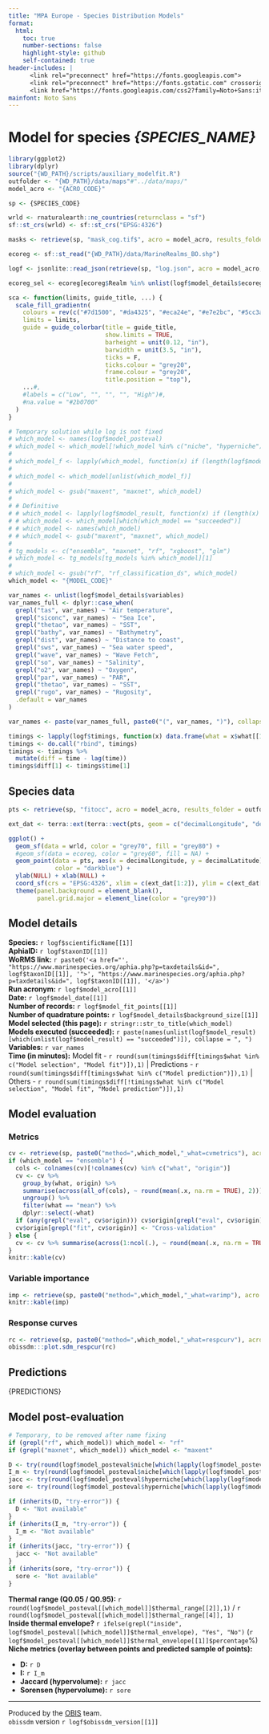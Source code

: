 ```yaml
---
title: "MPA Europe - Species Distribution Models"
format:
  html:
    toc: true
    number-sections: false
    highlight-style: github
    self-contained: true
header-includes: |
      <link rel="preconnect" href="https://fonts.googleapis.com">
      <link rel="preconnect" href="https://fonts.gstatic.com" crossorigin>
      <link href="https://fonts.googleapis.com/css2?family=Noto+Sans:ital,wght@0,100..900;1,100..900&display=swap" rel="stylesheet">
mainfont: Noto Sans
---
```


# Model for species _{SPECIES_NAME}_

```r
library(ggplot2)
library(dplyr)
source("{WD_PATH}/scripts/auxiliary_modelfit.R")
outfolder <- "{WD_PATH}/data/maps"#"../data/maps/"
model_acro <- "{ACRO_CODE}"

sp <- {SPECIES_CODE}

wrld <- rnaturalearth::ne_countries(returnclass = "sf")
sf::st_crs(wrld) <- sf::st_crs("EPSG:4326")

masks <- retrieve(sp, "mask_cog.tif$", acro = model_acro, results_folder = outfolder)

ecoreg <- sf::st_read("{WD_PATH}/data/MarineRealms_BO.shp")

logf <- jsonlite::read_json(retrieve(sp, "log.json", acro = model_acro, results_folder = outfolder, load = F))

ecoreg_sel <- ecoreg[ecoreg$Realm %in% unlist(logf$model_details$ecoregions_included),]

sca <- function(limits, guide_title, ...) {
  scale_fill_gradientn(
    colours = rev(c("#7d1500", "#da4325", "#eca24e", "#e7e2bc", "#5cc3af", "#0a6265")),
    limits = limits,
    guide = guide_colorbar(title = guide_title,
                           show.limits = TRUE,
                           barheight = unit(0.12, "in"),
                           barwidth = unit(3.5, "in"),
                           ticks = F,
                           ticks.colour = "grey20",
                           frame.colour = "grey20",
                           title.position = "top"),
    ...#,
    #labels = c("Low", "", "", "", "High")#,
    #na.value = "#2b0700"
  )
}

# Temporary solution while log is not fixed
# which_model <- names(logf$model_posteval)
# which_model <- which_model[!which_model %in% c("niche", "hyperniche")]
# 
# which_model_f <- lapply(which_model, function(x) if (length(logf$model_posteval[[x]]) < 1) FALSE else TRUE )
# 
# which_model <- which_model[unlist(which_model_f)]
# 
# which_model <- gsub("maxent", "maxnet", which_model)
# 
# # Definitive
# # which_model <- lapply(logf$model_result, function(x) if (length(x) > 0) x[[1]] else "failed")
# # which_model <- which_model[which(which_model == "succeeded")]
# # which_model <- names(which_model)
# # which_model <- gsub("maxent", "maxnet", which_model)
# 
# tg_models <- c("ensemble", "maxnet", "rf", "xgboost", "glm")
# which_model <- tg_models[tg_models %in% which_model][1]
# 
# which_model <- gsub("rf", "rf_classification_ds", which_model)
which_model <- "{MODEL_CODE}"

var_names <- unlist(logf$model_details$variables)
var_names_full <- dplyr::case_when(
  grepl("tas", var_names) ~ "Air temperature",
  grepl("siconc", var_names) ~ "Sea Ice",
  grepl("thetao", var_names) ~ "SST",
  grepl("bathy", var_names) ~ "Bathymetry",
  grepl("dist", var_names) ~ "Distance to coast",
  grepl("sws", var_names) ~ "Sea water speed",
  grepl("wave", var_names) ~ "Wave Fetch",
  grepl("so", var_names) ~ "Salinity",
  grepl("o2", var_names) ~ "Oxygen",
  grepl("par", var_names) ~ "PAR",
  grepl("thetao", var_names) ~ "SST",
  grepl("rugo", var_names) ~ "Rugosity",
  .default = var_names
)

var_names <- paste(var_names_full, paste0("(", var_names, ")"), collapse = ", ")

timings <- lapply(logf$timings, function(x) data.frame(what = x$what[[1]], time = x$time_mins[[1]]))
timings <- do.call("rbind", timings)
timings <- timings %>%
  mutate(diff = time - lag(time))
timings$diff[1] <- timings$time[1]

```


## Species data

```r
pts <- retrieve(sp, "fitocc", acro = model_acro, results_folder = outfolder)

ext_dat <- terra::ext(terra::vect(pts, geom = c("decimalLongitude", "decimalLatitude"), crs = "EPSG:4326"))

ggplot() +
  geom_sf(data = wrld, color = "grey70", fill = "grey80") +
  #geom_sf(data = ecoreg, color = "grey60", fill = NA) +
  geom_point(data = pts, aes(x = decimalLongitude, y = decimalLatitude), alpha = .4, size = 0.5,
             color = "darkblue") +
  ylab(NULL) + xlab(NULL) +
  coord_sf(crs = "EPSG:4326", xlim = c(ext_dat[1:2]), ylim = c(ext_dat[3:4])) +
  theme(panel.background = element_blank(),
        panel.grid.major = element_line(color = "grey90"))
```

## Model details

**Species:** `r logf$scientificName[[1]]`   
**AphiaID:** `r logf$taxonID[[1]]`   
**WoRMS link:** `r paste0('<a href="', "https://www.marinespecies.org/aphia.php?p=taxdetails&id=", logf$taxonID[[1]], '">', "https://www.marinespecies.org/aphia.php?p=taxdetails&id=", logf$taxonID[[1]], '</a>')`   
**Run acronym:** `r logf$model_acro[[1]]`   
**Date:** `r logf$model_date[[1]]`   
**Number of records:** `r logf$model_fit_points[[1]]`    
**Number of quadrature points:** `r logf$model_details$background_size[[1]]`   
**Model selected (this page):** `r stringr::str_to_title(which_model)`  
**Models executed (succeeded):** `r paste(names(unlist(logf$model_result)[which(unlist(logf$model_result) == "succeeded")]), collapse = ", ")`   
**Variables:** `r var_names`   
**Time (in minutes):** Model fit - `r round(sum(timings$diff[timings$what %in% c("Model selection", "Model fit")]),1)` | Predictions - `r round(sum(timings$diff[timings$what %in% c("Model prediction")]),1)` | Others - `r round(sum(timings$diff[!timings$what %in% c("Model selection", "Model fit", "Model prediction")]),1)`   

## Model evaluation

### Metrics

```r
cv <- retrieve(sp, paste0("method=",which_model,"_what=cvmetrics"), acro = model_acro, results_folder = outfolder)
if (which_model == "ensemble") {
  cols <- colnames(cv)[!colnames(cv) %in% c("what", "origin")]
  cv <- cv %>%
    group_by(what, origin) %>%
    summarise(across(all_of(cols), ~ round(mean(.x, na.rm = TRUE), 2))) %>%
    ungroup() %>%
    filter(what == "mean") %>%
    dplyr::select(-what)
  if (any(grepl("eval", cv$origin))) cv$origin[grepl("eval", cv$origin)] <- "Evaluation dataset"
  cv$origin[grepl("fit", cv$origin)] <- "Cross-validation"
} else {
  cv <- cv %>% summarise(across(1:ncol(.), ~ round(mean(.x, na.rm = TRUE), 2)))
}
knitr::kable(cv)
```


### Variable importance

```r
imp <- retrieve(sp, paste0("method=",which_model,"_what=varimp"), acro = model_acro, results_folder = outfolder)
knitr::kable(imp)
```

### Response curves

```r
rc <- retrieve(sp, paste0("method=",which_model,"_what=respcurv"), acro = model_acro, results_folder = outfolder)
obissdm:::plot.sdm_respcur(rc)
```


## Predictions

{PREDICTIONS}

## Model post-evaluation

```r
# Temporary, to be removed after name fixing
if (grepl("rf", which_model)) which_model <- "rf"
if (grepl("maxnet", which_model)) which_model <- "maxent"

D <- try(round(logf$model_posteval$niche[which(lapply(logf$model_posteval$niche, function(x) x[[1]]) == which_model)][[1]]$D,1), silent = T)
I_m <- try(round(logf$model_posteval$niche[which(lapply(logf$model_posteval$niche, function(x) x[[1]]) == which_model)][[1]]$I,1), silent = T)
jacc <- try(round(logf$model_posteval$hyperniche[which(lapply(logf$model_posteval$hyperniche, function(x) x$model) == which_model)][[1]]$hyperniche_jaccard,1), silent = T)
sore <- try(round(logf$model_posteval$hyperniche[which(lapply(logf$model_posteval$hyperniche, function(x) x$model) == which_model)][[1]]$hyperniche_sorensen,1), silent = T)

if (inherits(D, "try-error")) {
  D <- "Not available"
}
if (inherits(I_m, "try-error")) {
  I_m <- "Not available"
}
if (inherits(jacc, "try-error")) {
  jacc <- "Not available"
}
if (inherits(sore, "try-error")) {
  sore <- "Not available"
}

```


**Thermal range (Q0.05 / Q0.95):** `r round(logf$model_posteval[[which_model]]$thermal_range[[2]],1)` / `r round(logf$model_posteval[[which_model]]$thermal_range[[4]], 1)`   
**Inside thermal envelope?** `r ifelse(grepl("inside", logf$model_posteval[[which_model]]$thermal_envelope), "Yes", "No")` (`r logf$model_posteval[[which_model]]$thermal_envelope[[1]]$percentage`%)   
**Niche metrics (overlay between points and predicted sample of points):**  

* **D:** `r D`   
* **I:** `r I_m`   
* **Jaccard (hypervolume):** `r jacc`   
* **Sorensen (hypervolume):** `r sore`   

---
Produced by the [OBIS](https://obis.org/) team.  
`obissdm` version `r logf$obissdm_version[[1]]`